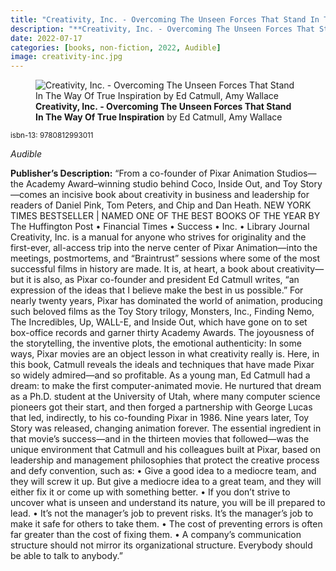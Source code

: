 ```yaml
---
title: "Creativity, Inc. - Overcoming The Unseen Forces That Stand In The Way Of True Inspiration"
description: "**Creativity, Inc. - Overcoming The Unseen Forces That Stand In The Way Of True Inspiration** by Ed Catmull, Amy Wallace"
date: 2022-07-17
categories: [books, non-fiction, 2022, Audible]
image: creativity-inc.jpg
---
```

![**Creativity, Inc. - Overcoming The Unseen Forces That Stand In The Way Of True Inspiration** by Ed Catmull, Amy Wallace](creativity-inc.jpg){fig-align="left"}

<sup>isbn-13: 9780812993011</sup>

*Audible*

**Publisher's Description:**
"From a co-founder of Pixar Animation Studios—the Academy Award–winning
studio behind Coco, Inside Out, and Toy Story—comes an incisive book about
creativity in business and leadership for readers of Daniel Pink, Tom
Peters, and Chip and Dan Heath. NEW YORK TIMES BESTSELLER | NAMED ONE OF
THE BEST BOOKS OF THE YEAR BY The Huffington Post • Financial Times •
Success • Inc. • Library Journal Creativity, Inc. is a manual for anyone
who strives for originality and the first-ever, all-access trip into the
nerve center of Pixar Animation—into the meetings, postmortems, and
“Braintrust” sessions where some of the most successful films in history
are made. It is, at heart, a book about creativity—but it is also, as Pixar
co-founder and president Ed Catmull writes, “an expression of the ideas
that I believe make the best in us possible.” For nearly twenty years,
Pixar has dominated the world of animation, producing such beloved films as
the Toy Story trilogy, Monsters, Inc., Finding Nemo, The Incredibles, Up,
WALL-E, and Inside Out, which have gone on to set box-office records and
garner thirty Academy Awards. The joyousness of the storytelling, the
inventive plots, the emotional authenticity: In some ways, Pixar movies are
an object lesson in what creativity really is. Here, in this book, Catmull
reveals the ideals and techniques that have made Pixar so widely
admired—and so profitable. As a young man, Ed Catmull had a dream: to make
the first computer-animated movie. He nurtured that dream as a Ph.D.
student at the University of Utah, where many computer science pioneers got
their start, and then forged a partnership with George Lucas that led,
indirectly, to his co-founding Pixar in 1986. Nine years later, Toy Story
was released, changing animation forever. The essential ingredient in that
movie’s success—and in the thirteen movies that followed—was the unique
environment that Catmull and his colleagues built at Pixar, based on
leadership and management philosophies that protect the creative process
and defy convention, such as: • Give a good idea to a mediocre team, and
they will screw it up. But give a mediocre idea to a great team, and they
will either fix it or come up with something better. • If you don’t strive
to uncover what is unseen and understand its nature, you will be ill
prepared to lead. • It’s not the manager’s job to prevent risks. It’s the
manager’s job to make it safe for others to take them. • The cost of
preventing errors is often far greater than the cost of fixing them. • A
company’s communication structure should not mirror its organizational
structure. Everybody should be able to talk to anybody."